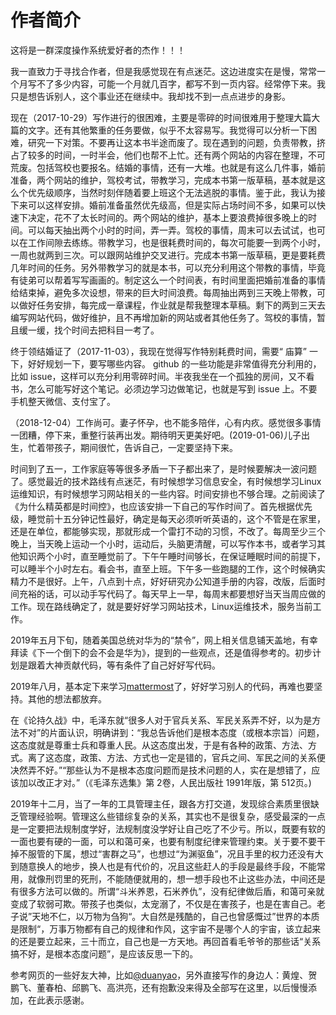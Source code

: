 # 作者简介 {#author}

这将是一群深度操作系统爱好者的杰作！！！

我一直致力于寻找合作者，但是我感觉现在有点迷茫。这边进度实在是慢，常常一个月写不了多少内容，可能一个月就几百字，都写不到一页内容。经常停下来。我只是想告诉别人，这个事业还在继续中。我却找不到一点点进步的身影。

现在（2017-10-29）写作进行的很困难，主要是零碎的时间很难用于整理大篇大篇的文字。还有其他繁重的任务要做，似乎不太容易写。我觉得可以分析一下困难，研究一下对策。不要再让这本书半途而废了。现在遇到的问题，负责带教，挤占了较多的时间，一时半会，他们也帮不上忙。还有两个网站的内容在整理，不可荒废。包括驾校也要报名。结婚的事情，还有一大堆。也就是有这么几件事，婚前准备，两个网站的维护，驾校考试，带教学习，完成本书第一版草稿，基本就是这么个优先级顺序，当然时刻伴随着要上班这个无法逃脱的事情。鉴于此，我认为接下来可以这样安排。婚前准备虽然优先级高，但是实际占场时间不多，如果可以快速下决定，花不了太长时间的。两个网站的维护，基本上要浪费掉很多晚上的时间。可以每天抽出两个小时的时间，弄一弄。驾校的事情，周末可以去试试，也可以在工作间隙去练练。带教学习，也是很耗费时间的，每次可能要一到两个小时，一周也就两到三次。可以跟网站维护交叉进行。完成本书第一版草稿，更是要耗费几年时间的任务。另外带教学习的就是本书，可以充分利用这个带教的事情，毕竟有徒弟可以帮着写写画画的。制定这么一个时间表，有时间里面把婚前准备的事情给结束掉，避免多次设想，带来的巨大时间浪费。每周抽出两到三天晚上带教，可以做好任务安排，每完成一章课程，作业就是帮我整理本草稿。剩下的两到三天去编写网站代码，做好维护，且不再增加新的网站或者其他任务了。驾校的事情，暂且缓一缓，找个时间去把科目一考了。

终于领结婚证了（2017-11-03），我现在觉得写作特别耗费时间，需要“ 庙算” 一下，好好规划一下，要写哪些内容。 github 的一些功能是非常值得充分利用的，比如 issue，这样可以充分利用零碎时间。半夜我坐在一个孤独的房间，又不看书，怎么可能写好这个笔记。必须边学习边做笔记，也就是写到 issue 上。不要手机整天微信、支付宝了。

（2018-12-04）工作尚可。妻子怀孕，也不能多陪伴，心有内疚。感觉很多事情一团糟，停下来，重整行装再出发。期待明天更美好吧。(2019-01-06)儿子出生，忙着带孩子，期间很忙，告诉自己，一定要坚持下来。

时间到了五一，工作家庭等等很多矛盾一下子都出来了，是时候要解决一波问题了。感觉最近的技术路线有点迷茫，有时候想学习信息安全，有时候想学习Linux运维知识，有时候想学习网站相关的一些内容。时间安排也不够合理。之前阅读了《为什么精英都是时间控》，也应该安排一下自己的写作时间了。首先根据优先级，睡觉前十五分钟记性最好，确定是每天必须听听英语的，这个不管是在家里，还是在单位，都能够实现，那就形成一个雷打不动的习惯，不改了。每周至少三个晚上，当天晚上运动一个小时，运动后，头脑更清醒，可以写作本书，或者学习其他知识两个小时，直至睡觉前了。下午午睡时间够长，在保证睡眠时间的前提下，可以睡半个小时左右。看会书，直至上班。下午多一些跑腿的工作，这个时候确实精力不是很好。上午，八点到十点，好好研究办公知道手册的内容，改版，后面时间充裕的话，可以动手写代码了。每天早上一早，每周末都要想好当天当周应做的工作。现在路线确定了，就是要好好学习网站技术，Linux运维技术，服务当前工作。

2019年五月下旬，随着美国总统对华为的“禁令”，网上相关信息铺天盖地，有幸拜读《下一个倒下的会不会是华为》，提到的一些观点，还是值得参考的。初步计划是跟着大神贡献代码，等有条件了自己好好写代码。

2019年八月，基本定下来学习[mattermost](https://github.com/mattermost)了，好好学习别人的代码，再难也要坚持。其他的想法都放弃。

在《论持久战》中，毛泽东就“很多人对于官兵关系、军民关系弄不好，以为是方法不对”的片面认识，明确讲到：“我总告诉他们是根本态度（或根本宗旨）问题，这态度就是尊重士兵和尊重人民。从这态度出发，于是有各种的政策、方法、方式。离了这态度，政策、方法、方式也一定是错的，官兵之间、军民之间的关系便决然弄不好。”“那些认为不是根本态度问题而是技术问题的人，实在是想错了，应该加以改正才对。”（《毛泽东选集》第 2卷，人民出版社 1991年版，第 512页。)

2019年十二月，当了一年的工具管理主任，跟各方打交道，发现综合素质里很缺乏管理经验啊。管理这么些错综复杂的关系，其实也不是很复杂，感受最深的一点是一定要把法规制度学好，法规制度没学好让自己吃了不少亏。所以，既要有软的一面也要有硬的一面，可以和蔼可亲，也要有制度纪律来管理约束。关于要不要干掉不服管的下属，想过“害群之马”，也想过“为渊驱鱼”，况且手里的权力还没有大到随意换人的地步，换人也是有代价的，况且这些赶人的手段是最终手段，不能常用，就像刑罚里的死刑，不能随便就用的，想一想手段也不止这些办法，中间还是有很多方法可以做的。所谓“斗米养恩，石米养仇”，没有纪律做后盾，和蔼可亲就变成了软弱可欺。带孩子也类似，太宠溺了，不仅是在害孩子，也是在害自己。老子说”天地不仁，以万物为刍狗“。大自然是残酷的，自己也曾感慨过”世界的本质是限制“，万事万物都有自己的规律和作风，这宇宙不是哪个人的宇宙，该立起来的还是要立起来，三十而立，自己也是一方天地。再回首看毛爷爷的那些话“关系搞不好，是根本态度问题”，是应该反思一下的。

参考网页的一些好友大神，比如[@duanyao](https://bbs.deepin.org/home.php?mod=space&uid=30023&do=thread&view=me&from=space)，另外直接写作的身边人：黄煌、贺鹏飞、董春柏、邱鹏飞、高洪亮，还有抱歉没来得及全部写在这里，以后慢慢添加，在此表示感谢。
